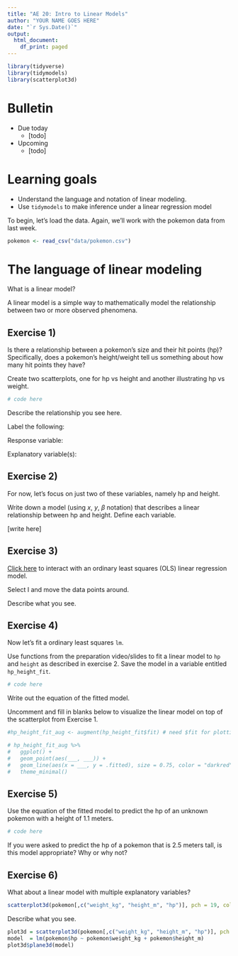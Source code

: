 ```yaml
---
title: "AE 20: Intro to Linear Models"
author: "YOUR NAME GOES HERE"
date: "`r Sys.Date()`"
output:
  html_document:
    df_print: paged
---
```


```r
library(tidyverse)
library(tidymodels)
library(scatterplot3d)
```

# Bulletin

- Due today 
  - [todo]
  
- Upcoming
  - [todo]


# Learning goals

-   Understand the language and notation of linear modeling. 
-   Use `tidymodels` to make inference under a linear regression model

To begin, let's load the data. Again, we'll work with the pokemon data from last week.

```r
pokemon <- read_csv("data/pokemon.csv")
```

# The language of linear modeling

What is a linear model?

A linear model is a simple way to mathematically model the relationship between two or more observed phenomena. 

## Exercise 1) 

Is there a relationship between a pokemon's size and their hit points (hp)? Specifically, does a pokemon's height/weight tell us something about how many hit points they have?

Create two scatterplots, one for hp vs height and another illustrating hp vs weight.
```r
# code here
```

Describe the relationship you see here.


Label the following:

Response variable:

Explanatory variable(s):

## Exercise 2)

For now, let's focus on just two of these variables, namely hp and height.

Write down a model (using $x$, $y$, $\beta$ notation) that describes a linear relationship between hp and height. Define each variable.

[write here]

## Exercise 3)

[Click here](https://seeing-theory.brown.edu/regression-analysis/index.html#section1) to interact with an ordinary least squares (OLS) linear regression model.

Select I and move the data points around.

Describe what you see.

## Exercise 4)

Now let's fit a ordinary least squares `lm`.

Use functions from the preparation video/slides to fit a linear model to `hp` and `height` as described in exercise 2. Save the model in a variable entitled `hp_height_fit`.

```r
# code here

```

Write out the equation of the fitted model.

Uncomment and fill in blanks below to visualize the linear model on top of the scatterplot from Exercise 1.
```r
#hp_height_fit_aug <- augment(hp_height_fit$fit) # need $fit for plotting

# hp_height_fit_aug %>%
#   ggplot() +
#   geom_point(aes(___, ___)) +
#   geom_line(aes(x = ___, y = .fitted), size = 0.75, color = "darkred") +
#   theme_minimal()
```


## Exercise 5)

Use the equation of the fitted model to predict the hp of an unknown pokemon with a height of 1.1 meters.
```r
# code here
```
If you were asked to predict the hp of a pokemon that is 2.5 meters tall, is this model appropriate? Why or why not?

## Exercise 6)

What about a linear model with multiple explanatory variables? 

```r
scatterplot3d(pokemon[,c("weight_kg", "height_m", "hp")], pch = 19, color="steelblue") 
```

Describe what you see.

```r
plot3d = scatterplot3d(pokemon[,c("weight_kg", "height_m", "hp")], pch = 19, color="steelblue") 
model  = lm(pokemon$hp ~ pokemon$weight_kg + pokemon$height_m)
plot3d$plane3d(model)
```

